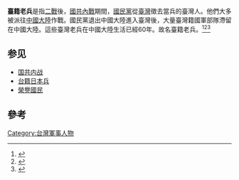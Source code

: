 '''臺籍老兵'''是指[[二戰|二戰]]後，[[國共內戰|國共內戰]]期間，[[國民黨|國民黨]]從[[臺灣|臺灣]]徵去當兵的臺灣人。他們大多被派往[[中國大陸|中國大陸]]作戰。國民黨退出中國大陸進入臺灣後，大量臺灣籍國軍部隊滯留在中國大陸。這些臺灣老兵在中國大陸生活已經60年。故名臺籍老兵。<ref>{{Cite web|url=http://www.tiprc.org.tw/blog_wp/?p=105|title=《大江大海：一九四九》中的臺灣原住民 « 臺灣原住民族圖書資訊中心部落格|accessdate=2017-07-13|work=www.tiprc.org.tw|language=zh-TW|archive-date=2017-09-27|archive-url=https://web.archive.org/web/20170927052341/http://www.tiprc.org.tw/blog_wp/?p=105|dead-url=no}}</ref><ref>{{Cite web|url=http://www.tiprc.org.tw/blog_wp/?p=240|title=走過：一個原住民臺籍老兵的故事 « 臺灣原住民族圖書資訊中心部落格|accessdate=2017-07-13|work=www.tiprc.org.tw|language=zh-TW|archive-date=2018-10-26|archive-url=https://web.archive.org/web/20181026104151/http://www.tiprc.org.tw/blog_wp/?p=240|dead-url=no}}</ref><ref>{{Cite web|url=https://www.books.com.tw/products/0010010848|title=許昭榮，《台籍老兵的血淚恨》，臺北：前衛，1995。|access-date=2018-10-26|archive-date=2018-10-26|archive-url=https://web.archive.org/web/20181026064553/https://www.books.com.tw/products/0010010848|dead-url=no}}</ref>

==参见==
*[[国共内战|国共内战]]
*[[台籍日本兵|台籍日本兵]]
*[[榮譽國民|榮譽國民]]

== 參考 ==
{{Reflist|}}
[[Category:台灣軍事人物|Category:台灣軍事人物]]